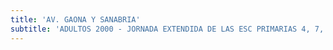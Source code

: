 ```yaml
---
title: 'AV. GAONA Y SANABRIA'
subtitle: 'ADULTOS 2000 - JORNADA EXTENDIDA DE LAS ESC PRIMARIAS 4, 7, 9 y 11 DEL DE 12 - COLEGIO N° 18 DR. ALBERTO LARROQUE (POLIDEPORTIVO)'
---
```


#
